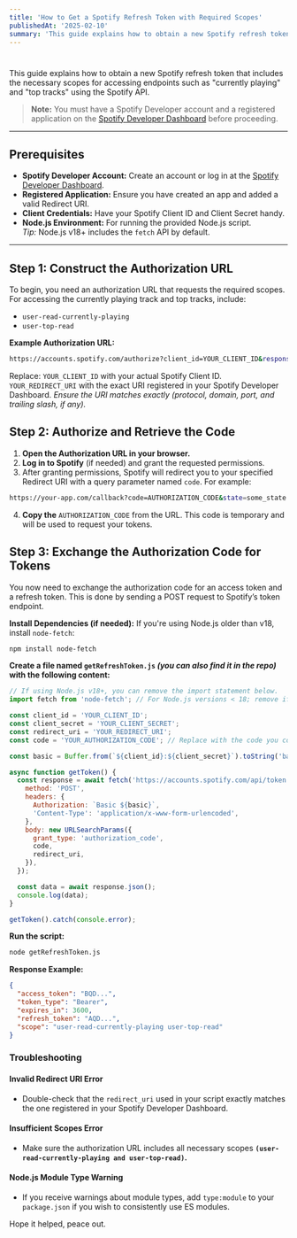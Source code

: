 ```yaml
---
title: 'How to Get a Spotify Refresh Token with Required Scopes'
publishedAt: '2025-02-10'
summary: 'This guide explains how to obtain a new Spotify refresh token that includes the necessary scopes for accessing endpoints such as "currently playing" and "top tracks" using the Spotify API.'
---
```


#

This guide explains how to obtain a new Spotify refresh token that includes the necessary scopes for accessing endpoints such as "currently playing" and "top tracks" using the Spotify API.

> **Note:** You must have a Spotify Developer account and a registered application on the [Spotify Developer Dashboard](https://developer.spotify.com/dashboard/applications) before proceeding.

---

## Prerequisites

- **Spotify Developer Account:** Create an account or log in at the [Spotify Developer Dashboard](https://developer.spotify.com/dashboard/applications).
- **Registered Application:** Ensure you have created an app and added a valid Redirect URI.
- **Client Credentials:** Have your Spotify Client ID and Client Secret handy.
- **Node.js Environment:** For running the provided Node.js script.  
  _Tip:_ Node.js v18+ includes the `fetch` API by default.

---

## Step 1: Construct the Authorization URL

To begin, you need an authorization URL that requests the required scopes. For accessing the currently playing track and top tracks, include:

- `user-read-currently-playing`
- `user-top-read`

**Example Authorization URL:**

```bash
https://accounts.spotify.com/authorize?client_id=YOUR_CLIENT_ID&response_type=code&redirect_uri=YOUR_REDIRECT_URI&scope=user-read-currently-playing%20user-top-read&show_dialog=true
```

Replace:
`YOUR_CLIENT_ID` with your actual Spotify Client ID.
`YOUR_REDIRECT_URI` with the exact URI registered in your Spotify Developer Dashboard.
_Ensure the URI matches exactly (protocol, domain, port, and trailing slash, if any)._

## Step 2: Authorize and Retrieve the Code

1. **Open the Authorization URL in your browser.**
2. **Log in to Spotify** (if needed) and grant the requested permissions.
3. After granting permissions, Spotify will redirect you to your specified Redirect URI with a query parameter named `code`. For example:

```bash
https://your-app.com/callback?code=AUTHORIZATION_CODE&state=some_state
```

4. **Copy the** `AUTHORIZATION_CODE` from the URL. This code is temporary and will be used to request your tokens.

## Step 3: Exchange the Authorization Code for Tokens

You now need to exchange the authorization code for an access token and a refresh token. This is done by sending a POST request to Spotify’s token endpoint.

**Install Dependencies (if needed):**
If you're using Node.js older than v18, install `node-fetch`:

```bash
npm install node-fetch
```

**Create a file named `getRefreshToken.js` _(you can also find it in the repo)_ with the following content:**

```js
// If using Node.js v18+, you can remove the import statement below.
import fetch from 'node-fetch'; // For Node.js versions < 18; remove if not needed

const client_id = 'YOUR_CLIENT_ID';
const client_secret = 'YOUR_CLIENT_SECRET';
const redirect_uri = 'YOUR_REDIRECT_URI';
const code = 'YOUR_AUTHORIZATION_CODE'; // Replace with the code you copied from the URL

const basic = Buffer.from(`${client_id}:${client_secret}`).toString('base64');

async function getToken() {
  const response = await fetch('https://accounts.spotify.com/api/token', {
    method: 'POST',
    headers: {
      Authorization: `Basic ${basic}`,
      'Content-Type': 'application/x-www-form-urlencoded',
    },
    body: new URLSearchParams({
      grant_type: 'authorization_code',
      code,
      redirect_uri,
    }),
  });

  const data = await response.json();
  console.log(data);
}

getToken().catch(console.error);
```

**Run the script:**

```bash
node getRefreshToken.js
```

**Response Example:**

```json
{
  "access_token": "BQD...",
  "token_type": "Bearer",
  "expires_in": 3600,
  "refresh_token": "AQD...",
  "scope": "user-read-currently-playing user-top-read"
}
```

### Troubleshooting

#### Invalid Redirect URI Error

- Double-check that the `redirect_uri` used in your script exactly matches the one registered in your Spotify Developer Dashboard.

#### Insufficient Scopes Error

- Make sure the authorization URL includes all necessary scopes **`(user-read-currently-playing and user-top-read)`.**

#### Node.js Module Type Warning

- If you receive warnings about module types, add `type:module` to your `package.json` if you wish to consistently use ES modules.

Hope it helped, peace out.
